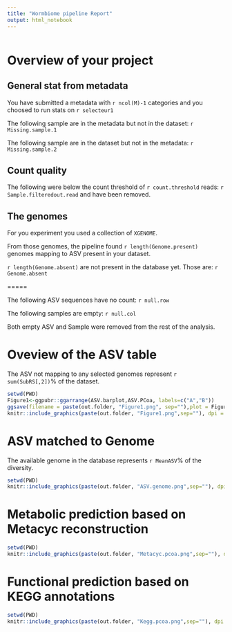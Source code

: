 ```yaml
---
title: "Wormbiome pipeline Report"
output: html_notebook
---
```


```R

```

# Overview of your project

## General stat from metadata

You have submitted a metadata with `r ncol(M)-1` categories and you choosed to run stats on `r selecteur1`

The following sample are in the metadata but not in the dataset:
`r Missing.sample.1`

The following sample are in the dataset but not in the metadata:
`r Missing.sample.2`

## Count quality

The following were below the count threshold of `r count.threshold` reads: `r Sample.filteredout.read` and have been removed.

## The genomes

For you experiment you used a collection of `XGENOME`. 

From those genomes, the pipeline found `r length(Genome.present)` genomes mapping to ASV present in your dataset. 

`r length(Genome.absent)` are not present in the database yet. 
Those are: `r Genome.absent`

=====

The following ASV sequences have no count:
`r null.row`

The following samples are empty:
`r null.col`

Both empty ASV and Sample were removed from the rest of the analysis.

# Oveview of the ASV table

The ASV not mapping to any selected genomes represent `r sum(SubRS[,2])`% of the dataset.


```R
setwd(PWD)
Figure1<-ggpubr::ggarrange(ASV.barplot,ASV.PCoa, labels=c("A","B"))
ggsave(filename = paste(out.folder, "Figure1.png", sep=""),plot = Figure1, device = "png",width = 20, height = 10, dpi=72)
knitr::include_graphics(paste(out.folder, "Figure1.png",sep=""), dpi = 72)
```

# ASV matched to Genome

The available genome in the database represents `r MeanASV`% of the diversity.

```R
setwd(PWD)
knitr::include_graphics(paste(out.folder, "ASV.genome.png",sep=""), dpi = 72)
```
# Metabolic prediction based on Metacyc reconstruction
```R
setwd(PWD)
knitr::include_graphics(paste(out.folder, "Metacyc.pcoa.png",sep=""), dpi = 72)
```


# Functional prediction based on KEGG annotations
```R
setwd(PWD)
knitr::include_graphics(paste(out.folder, "Kegg.pcoa.png",sep=""), dpi = 72)
```